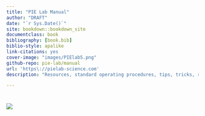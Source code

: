 ```yaml
--- 
title: "PIE Lab Manual"
author: "DRAFT"
date: "`r Sys.Date()`"
site: bookdown::bookdown_site
documentclass: book
bibliography: [book.bib]
biblio-style: apalike
link-citations: yes
cover-image: "images/PIElab5.png"
github-repo: pie-lab/manual
url: 'https\://pielab-science.com'
description: "Resources, standard operating procedures, tips, tricks, rules"

---
```


#  {-}

![](images/PIElab5.png)

